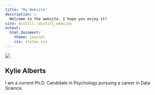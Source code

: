 ```yaml
---
title: "My Website"
description: |
  Welcome to the website. I hope you enjoy it!
site: distill::distill_website
output: 
  html_document:
    theme: journal
    css: styles.css
---
```



<div class="img-text-row">

![ ](images/231130_PSY_0084.jpg)

<div class="text-block">
## Kylie Alberts
I am a current Ph.D. Candidate in Psychology pursuing a career in Data Science.
</div>

</div>